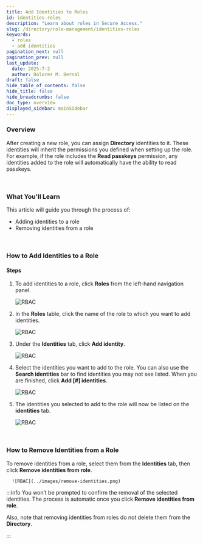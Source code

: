 ```yaml
---
title: Add Identities to Roles
id: identities-roles
description: "Learn about roles in Secure Access."
slug: /directory/role-management/identities-roles
keywords:
  - roles
  - add identities
pagination_next: null
pagination_prev: null
last_update:
  date: 2025-7-2
  author: Dolores M. Bernal
draft: false
hide_table_of_contents: false
hide_title: false
hide_breadcrumbs: false
doc_type: overview
displayed_sidebar: mainSidebar
---
```


### Overview

After creating a new role, you can assign **Directory** identities to it. These identities will inherit the permissions you defined when setting up the role. For example, if the role includes the **Read passkeys** permission, any identities added to the role will automatically have the ability to read passkeys.

<br/>

### What You'll Learn  

This article will guide you through the process of: 

- Adding identities to a role
- Removing identities from a role

<br/>

### How to Add Identities to a Role

#### Steps

1. To add identities to a role, click **Roles** from the left-hand navigation panel. 

    ![RBAC](../images/roles-lefthand.png)

2. In the **Roles** table, click the name of the role to which you want to add identities.

     ![RBAC](../images/delete-role-click.png)

3. Under the **Identities** tab, click **Add identity**.

      ![RBAC](../images/click-add-identities.png)

4. Select the identities you want to add to the role. You can also use the **Search identities** bar to find identities you may not see listed. When you are finished, click **Add [#] identities**.

      ![RBAC](../images/select-identities.png)

5. The identities you selected to add to the role will now be listed on the **identities** tab. 

      ![RBAC](../images/listed-identities.png)


<br/>

### How to Remove Identities from a Role

To remove identities from a role, select them from the **Identities** tab, then click **Remove identities from role**.

      ![RBAC](../images/remove-identities.png)

:::info
You won’t be prompted to confirm the removal of the selected identities. The process is automatic once you click **Remove identities from role**.
<br/>

Also, note that removing identities from roles do not delete them from the **Directory**. 

:::

<br/>
<br/>